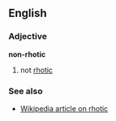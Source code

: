 ==English==
===Adjective===
'''non-rhotic'''

#not [[rhotic]]

===See also===
*[[en:Rhotic|Wikipedia article on rhotic]]